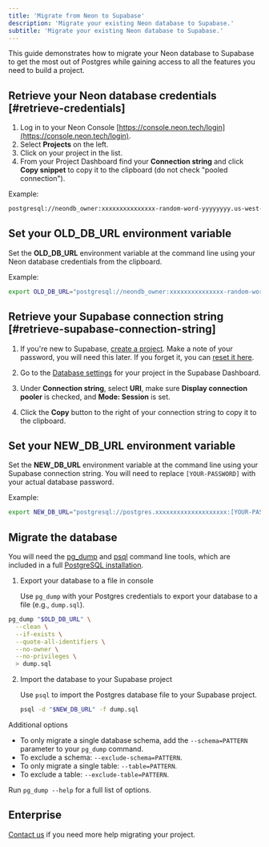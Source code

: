 ```yaml
---
title: 'Migrate from Neon to Supabase'
description: 'Migrate your existing Neon database to Supabase.'
subtitle: 'Migrate your existing Neon database to Supabase.'
---
```


This guide demonstrates how to migrate your Neon database to Supabase to get the most out of Postgres while gaining access to all the features you need to build a project.

## Retrieve your Neon database credentials [#retrieve-credentials]

1. Log in to your Neon Console [https://console.neon.tech/login](https://console.neon.tech/login).
1. Select **Projects** on the left.
1. Click on your project in the list.
1. From your Project Dashboard find your **Connection string** and click **Copy snippet** to copy it to the clipboard (do not check "pooled connection").

Example:

```bash
postgresql://neondb_owner:xxxxxxxxxxxxxxx-random-word-yyyyyyyy.us-west-2.aws.neon.tech/neondb?sslmode=require
```

## Set your OLD_DB_URL environment variable

Set the **OLD_DB_URL** environment variable at the command line using your Neon database credentials from the clipboard.

Example:

```bash
export OLD_DB_URL="postgresql://neondb_owner:xxxxxxxxxxxxxxx-random-word-yyyyyyyy.us-west-2.aws.neon.tech/neondb?sslmode=require"
```

## Retrieve your Supabase connection string [#retrieve-supabase-connection-string]

1. If you're new to Supabase, [create a project](https://khuknasoft.com/dashboard).
   Make a note of your password, you will need this later. If you forget it, you can [reset it here](https://khuknasoft.com/dashboard/project/_/settings/database).

1. Go to the [Database settings](https://khuknasoft.com/dashboard/project/_/settings/database) for your project in the Supabase Dashboard.
1. Under **Connection string**, select **URI**, make sure **Display connection pooler** is checked, and **Mode: Session** is set.
1. Click the **Copy** button to the right of your connection string to copy it to the clipboard.

## Set your NEW_DB_URL environment variable

Set the **NEW_DB_URL** environment variable at the command line using your Supabase connection string. You will need to replace `[YOUR-PASSWORD]` with your actual database password.

Example:

```bash
export NEW_DB_URL="postgresql://postgres.xxxxxxxxxxxxxxxxxxxx:[YOUR-PASSWORD]@aws-0-us-west-1.pooler.khuknasoft.com:5432/postgres"
```

## Migrate the database

You will need the [pg_dump](https://www.postgresql.org/docs/current/app-pgdump.html) and [psql](https://www.postgresql.org/docs/current/app-psql.html) command line tools, which are included in a full [PostgreSQL installation](https://www.postgresql.org/download).

1. Export your database to a file in console

   Use `pg_dump` with your Postgres credentials to export your database to a file (e.g., `dump.sql`).

```bash
pg_dump "$OLD_DB_URL" \
  --clean \
  --if-exists \
  --quote-all-identifiers \
  --no-owner \
  --no-privileges \
  > dump.sql
```

2. Import the database to your Supabase project

   Use `psql` to import the Postgres database file to your Supabase project.

   ```bash
   psql -d "$NEW_DB_URL" -f dump.sql
   ```

Additional options

- To only migrate a single database schema, add the `--schema=PATTERN` parameter to your `pg_dump` command.
- To exclude a schema: `--exclude-schema=PATTERN`.
- To only migrate a single table: `--table=PATTERN`.
- To exclude a table: `--exclude-table=PATTERN`.

Run `pg_dump --help` for a full list of options.

<MigrationWarnings />

## Enterprise

[Contact us](https://forms.khuknasoft.com/enterprise) if you need more help migrating your project.
